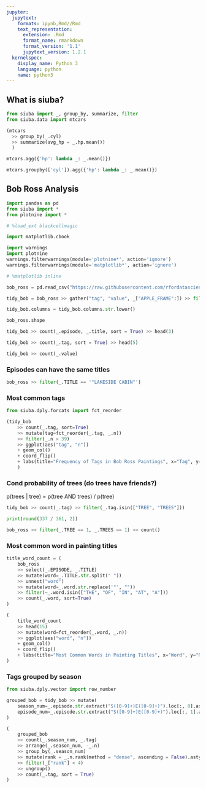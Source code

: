 ```yaml
---
jupyter:
  jupytext:
    formats: ipynb,Rmd//Rmd
    text_representation:
      extension: .Rmd
      format_name: rmarkdown
      format_version: '1.1'
      jupytext_version: 1.2.1
  kernelspec:
    display_name: Python 3
    language: python
    name: python3
---
```


## What is siuba?

```python
from siuba import _, group_by, summarize, filter
from siuba.data import mtcars

(mtcars
  >> group_by(_.cyl)
  >> summarize(avg_hp = _.hp.mean())
  )
```

```python
mtcars.agg({'hp': lambda _: _.mean()})
```

```python
mtcars.groupby(['cyl']).agg({'hp': lambda _: _.mean()})
```

## Bob Ross Analysis

```python
import pandas as pd
from siuba import *
from plotnine import *

# %load_ext blackcellmagic

import matplotlib.cbook

import warnings
import plotnine
warnings.filterwarnings(module='plotnine*', action='ignore')
warnings.filterwarnings(module='matplotlib*', action='ignore')

# %matplotlib inline

bob_ross = pd.read_csv("https://raw.githubusercontent.com/rfordatascience/tidytuesday/master/data/2019/2019-08-06/bob-ross.csv")
```

```python
tidy_bob = bob_ross >> gather("tag", "value", _["APPLE_FRAME":]) >> filter(_.value == 1)

tidy_bob.columns = tidy_bob.columns.str.lower()
```

```python
bob_ross.shape
```

```python
tidy_bob >> count(_.episode, _.title, sort = True) >> head(3)
```

```python
tidy_bob >> count(_.tag, sort = True) >> head(5)
```

```python
tidy_bob >> count(_.value)
```

### Episodes can have the same titles

```python
bob_ross >> filter(_.TITLE == '"LAKESIDE CABIN"')
```

### Most common tags

```python
from siuba.dply.forcats import fct_reorder

(tidy_bob
    >> count(_.tag, sort=True)
    >> mutate(tag=fct_reorder(_.tag, _.n))
    >> filter(_.n > 39)
    >> ggplot(aes("tag", "n"))
    + geom_col()
    + coord_flip()
    + labs(title="Frequency of Tags in Bob Ross Paintings", x="Tag", y="Number of Tags")
    )
```

### Cond probability of trees (do trees have friends?)

p(trees | tree) = p(tree AND trees) / p(tree)

```python
tidy_bob >> count(_.tag) >> filter(_.tag.isin(["TREE", "TREES"]))
```

```python
print(round(337 / 361, 2))

bob_ross >> filter(_.TREE == 1, _.TREES == 1) >> count()
```

### Most common word in painting titles

```python
title_word_count = (
    bob_ross
    >> select(_.EPISODE, _.TITLE)
    >> mutate(word=_.TITLE.str.split(" "))
    >> unnest("word")
    >> mutate(word=_.word.str.replace('"', ""))
    >> filter(~_.word.isin(["THE", "OF", "IN", "AT", "A"]))
    >> count(_.word, sort=True)
)

(
    title_word_count
    >> head(15)
    >> mutate(word=fct_reorder(_.word, _.n))
    >> ggplot(aes("word", "n"))
    + geom_col()
    + coord_flip()
    + labs(title="Most Common Words in Painting Titles", x="Word", y="Number of Words")
)
```

### Tags grouped by season

```python
from siuba.dply.vector import row_number

grouped_bob = tidy_bob >> mutate(
    season_num=_.episode.str.extract("S([0-9]+)E([0-9]+)").loc[:, 0].astype(int),
    episode_num=_.episode.str.extract("S([0-9]+)E([0-9]+)").loc[:, 1].astype(int),
)

(
    grouped_bob
    >> count(_.season_num, _.tag)
    >> arrange(_.season_num, -_.n)
    >> group_by(_.season_num)
    >> mutate(rank = _.n.rank(method = "dense", ascending = False).astype(int))
    >> filter(_["rank"] < 4)
    >> ungroup()
    >> count(_.tag, sort = True)
)
```
